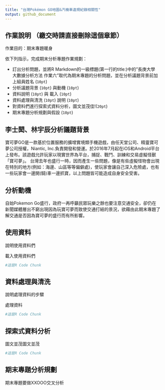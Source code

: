 ```yaml
---
title: "台灣Pokémon GO地圖&汽機車違規紀錄相關性"
output: github_document
---
```



## 作業說明 （繳交時請直接刪除這個章節）

作業目的：期末專題暖身

依下列指示，完成期末分析專題作業規劃：

- 訂出分析問題，並將R Markdown的一級標題(第一行的title:)中的"長庚大學 大數據分析方法 作業六"取代為期末專題的分析問題，並在分析議題背景前加上組員姓名 (`10pt`)
- 分析議題背景 (`10pt`) 與動機 (`10pt`)
- 資料說明 (`10pt`) 與 載入 (`10pt`)
- 資料處理與清洗 (`10pt`) 說明 (`10pt`)
- 對資料們進行探索式資料分析，圖文並茂佳!(`20pt`)
- 期末專題分析規劃與假設 (`10pt`)

## 李士閎、林宇辰分析議題背景
寶可夢GO是一款基於位置服務的擴增實境類手機遊戲，由任天堂公司、精靈寶可夢公司授權，Niantic, Inc.負責開發和營運。於2016年7月起在iOS和Android平台上發布。該遊戲允許玩家以現實世界為平台，捕捉、戰鬥、訓練和交易虛擬怪獸「寶可夢」。
台灣去年也盛行一時，因而產生一些問題，像是有些虛擬怪物會出現在特別的地方(例如：海邊、山區等等偏僻處)，使玩家會讓自己深入危險處，也有一些玩家會一邊開(騎)車一邊抓寶，以上問題皆可能造成自身安全受害。

## 分析動機
自始Pokemon Go盛行，政府一再呼籲民眾玩樂之餘也要注意交通安全，卻仍在新聞媒體層出不窮出現因為玩寶可夢而致使交通打結的景況，欲藉由此期末專題了解交通是否因為寶可夢的盛行而有所影響。

## 使用資料
說明使用資料們

載入使用資料們
```r
#這是R Code Chunk
```

## 資料處理與清洗
說明處理資料的步驟

處理資料
```r
#這是R Code Chunk
```

## 探索式資料分析
圖文並茂圖文並茂
```r
#這是R Code Chunk
```

## 期末專題分析規劃
期末專題要做XXOOO交叉分析
